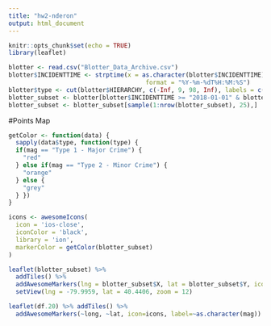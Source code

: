 ```yaml
---
title: "hw2-nderon"
output: html_document
---
```


```r
knitr::opts_chunk$set(echo = TRUE)
library(leaflet)
```

```r
blotter <- read.csv("Blotter_Data_Archive.csv")
blotter$INCIDENTTIME <- strptime(x = as.character(blotter$INCIDENTTIME),
                                      format = "%Y-%m-%dT%H:%M:%S")
blotter$type <- cut(blotter$HIERARCHY, c(-Inf, 9, 98, Inf), labels = c("Type 1 - Major Crime", "Type 2 - Minor Crime", "No Data or None"))
blotter_subset <- blotter[blotter$INCIDENTTIME >= "2018-01-01" & blotter$INCIDENTTIME <= "2018-12-31",]
blotter_subset <- blotter_subset[sample(1:nrow(blotter_subset), 25),]
```

#Points Map
```r
getColor <- function(data) {
  sapply(data$type, function(type) {
  if(mag == "Type 1 - Major Crime") {
    "red"
  } else if(mag == "Type 2 - Minor Crime") {
    "orange"
  } else {
    "grey"
  } })
}

icons <- awesomeIcons(
  icon = 'ios-close',
  iconColor = 'black',
  library = 'ion',
  markerColor = getColor(blotter_subset)
)

leaflet(blotter_subset) %>%
  addTiles() %>%
  addAwesomeMarkers(lng = blotter_subset$X, lat = blotter_subset$Y, icon = icons) %>%
  setView(lng = -79.9959, lat = 40.4406, zoom = 12)

leaflet(df.20) %>% addTiles() %>%
  addAwesomeMarkers(~long, ~lat, icon=icons, label=~as.character(mag))
```

